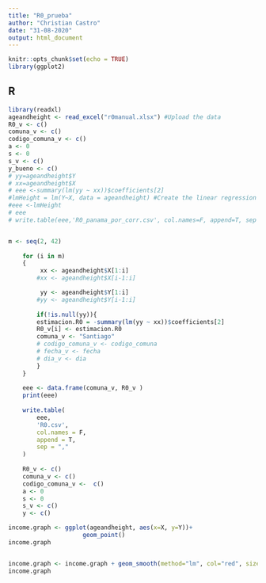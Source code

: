 ```yaml
---
title: "R0_prueba"
author: "Christian Castro"
date: "31-08-2020"
output: html_document
---
```


```r
knitr::opts_chunk$set(echo = TRUE)
library(ggplot2)
```

## R

```r
library(readxl)
ageandheight <- read_excel("r0manual.xlsx") #Upload the data
R0_v <- c()
comuna_v <- c()
codigo_comuna_v <- c()
a <- 0
s <- 0
s_v <- c()
y_bueno <- c()
# yy=ageandheight$Y
# xx=ageandheight$X
# eee <-summary(lm(yy ~ xx))$coefficients[2]
#lmHeight = lm(Y~X, data = ageandheight) #Create the linear regression
#eee <-lmHeight
# eee
# write.table(eee,'R0_panama_por_corr.csv', col.names=F, append=T, sep = ",")


m <- seq(2, 42)
    
    for (i in m)
    {        
         xx <- ageandheight$X[1:i]
        #xx <- ageandheight$X[i-1:i]

         yy <- ageandheight$Y[1:i]
        #yy <- ageandheight$Y[i-1:i]
        
        if(!is.null(yy)){
        estimacion.R0 = -summary(lm(yy ~ xx))$coefficients[2]
        R0_v[i] <- estimacion.R0
        comuna_v <- "Santiago"
        # codigo_comuna_v <- codigo_comuna
        # fecha_v <- fecha
        # dia_v <- dia
        }
    }
    
    eee <- data.frame(comuna_v, R0_v )
    print(eee)
    
    write.table(
        eee,
        'R0.csv',
        col.names = F,
        append = T,
        sep = ","
    )
    
    R0_v <- c()
    comuna_v <- c()
    codigo_comuna_v <-  c()
    a <- 0
    s <- 0
    s_v <- c()
    y <- c()

```

```r

income.graph <- ggplot(ageandheight, aes(x=X, y=Y))+
                     geom_point()
income.graph


income.graph <- income.graph + geom_smooth(method="lm", col="red", size = 0.5)
income.graph
```